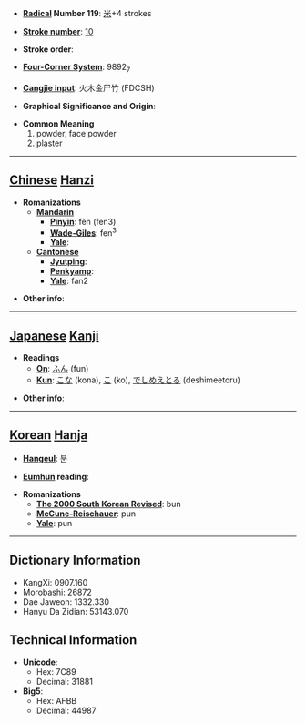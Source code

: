 * '''[[Wiktionary:Chinese radical index| Radical]] Number 119''': [[Wiktionary:Chinese radical index 米|米]]+4 strokes

* '''[[Wiktionary:Chinese total strokes index|Stroke number]]''': [[Wiktionary:Chinese total strokes index 10|10]]

* '''Stroke order''': 

* '''[[Wiktionary:Chinese four corner index|Four-Corner System]]''': 9892<sub>7</sub>

* '''[[Wiktionary:Chinese Cangjie index|Cangjie input]]''': 火木金尸竹 (FDCSH)

* '''Graphical Significance and Origin''': 

* '''Common Meaning'''
*#powder, face powder
*# plaster


----

== [[Chinese]] [[Hanzi]] ==

* '''Romanizations'''
** '''[[Mandarin]]'''
*** '''[[Pinyin]]''': fěn (fen3)
*** '''[[Wade-Giles]]''': fen<sup>3</sup>
*** '''[[Yale]]''': 
** '''[[Cantonese]]'''
*** '''[[Jyutping]]''':
*** '''[[Penkyamp]]''': 
*** '''[[Yale]]''': fan2

* '''Other info''': 

----

== [[Japanese]] [[Kanji]] ==

* '''Readings'''
** '''[[On]]''': [[ふん]] (fun)
** '''[[Kun]]''': [[こな]] (kona), [[こ]] (ko), [[でしめえとる]] (deshimeetoru)

* '''Other info''':  

----

== [[Korean]] [[Hanja]] ==

* '''[[Hangeul]]''': 분

* '''[[Eumhun]] reading''': 

* '''Romanizations'''
** '''[[The 2000 South Korean Revised Romanization|The 2000 South Korean Revised]]''': bun
** '''[[McCune-Reischauer]]''': pun
** '''[[Yale]]''': pun

----

== Dictionary Information ==

* KangXi: 0907.160
* Morobashi: 26872
* Dae Jaweon: 1332.330
* Hanyu Da Zidian: 53143.070

== Technical Information ==

* '''Unicode''':
** Hex: 7C89
** Decimal: 31881
* '''Big5''':
** Hex: AFBB
** Decimal: 44987
